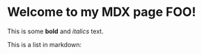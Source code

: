 # Welcome to my MDX page FOO!
 
This is some **bold** and _italics_ text.
 
This is a list in markdown:
